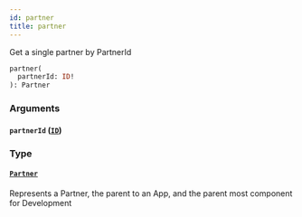 ```yaml
---
id: partner
title: partner
---
```


Get a single partner by PartnerId

```graphql
partner(
  partnerId: ID!
): Partner

```

### Arguments

#### `partnerId` ([`ID`](/developers/shared-apis/adminidentity-api/graphql/reference/scalars/id))

### Type

#### [`Partner`](/developers/shared-apis/adminidentity-api/graphql/reference/objects/partner)

Represents a Partner, the parent to an App, and the parent most component for Development

